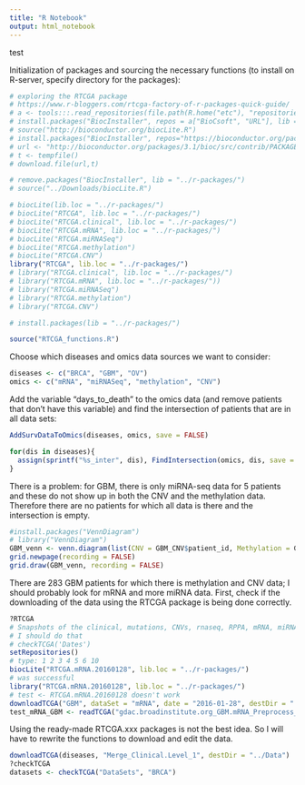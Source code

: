 ```yaml
---
title: "R Notebook"
output: html_notebook
---
```


test

Initialization of packages and sourcing the necessary functions (to install on R-server, specify directory for the packages):
```r
# exploring the RTCGA package
# https://www.r-bloggers.com/rtcga-factory-of-r-packages-quick-guide/
# a <- tools:::.read_repositories(file.path(R.home("etc"), "repositories"))
# install.packages("BiocInstaller", repos = a["BioCsoft", "URL"], lib = "../r-packages/")
# source("http://bioconductor.org/biocLite.R")
# install.packages("BiocInstaller", repos="https://bioconductor.org/packages/3.2/bioc", lib = "../r-packages/")
# url <- "http://bioconductor.org/packages/3.1/bioc/src/contrib/PACKAGES"
# t <- tempfile()
# download.file(url,t)

# remove.packages("BiocInstaller", lib = "../r-packages/")
# source("../Downloads/biocLite.R")

# biocLite(lib.loc = "../r-packages/")
# biocLite("RTCGA", lib.loc = "../r-packages/")
# biocLite("RTCGA.clinical", lib.loc = "../r-packages/")
# biocLite("RTCGA.mRNA", lib.loc = "../r-packages/")
# biocLite("RTCGA.miRNASeq")
# biocLite("RTCGA.methylation")
# biocLite("RTCGA.CNV")
library("RTCGA", lib.loc = "../r-packages/")
# library("RTCGA.clinical", lib.loc = "../r-packages/")
# library("RTCGA.mRNA", lib.loc = "../r-packages/"))
# library("RTCGA.miRNASeq")
# library("RTCGA.methylation")
# library("RTCGA.CNV")

# install.packages(lib = "../r-packages/")

source("RTCGA_functions.R")
```
Choose which diseases and omics data sources we want to consider:
```r
diseases <- c("BRCA", "GBM", "OV")
omics <- c("mRNA", "miRNASeq", "methylation", "CNV")
```
Add the variable "days_to_death" to the omics data (and remove patients that don't have this variable) and find the intersection of patients that are in all data sets:
```r
AddSurvDataToOmics(diseases, omics, save = FALSE)

for(dis in diseases){
  assign(sprintf("%s_inter", dis), FindIntersection(omics, dis, save = FALSE))
}
```
There is a problem: for GBM, there is only miRNA-seq data for 5 patients and these do not show up in both the CNV and the methylation data. Therefore there are no patients for which all data is there and the intersection is empty.
```r
#install.packages("VennDiagram")
# library("VennDiagram")
GBM_venn <- venn.diagram(list(CNV = GBM_CNV$patient_id, Methylation = GBM_methylation$patient_id, miRNA = GBM_miRNASeq$patient_id), filename = NULL)
grid.newpage(recording = FALSE)
grid.draw(GBM_venn, recording = FALSE)
```

There are 283 GBM patients for which there is methylation and CNV data; I should probably look for mRNA and more miRNA data. First, check if the downloading of the data using the RTCGA package is being done correctly.
```r
?RTCGA
# Snapshots of the clinical, mutations, CNVs, rnaseq, RPPA, mRNA, miRNASeq and methylation datasets from the 2015-11-01 release date (check all dates of release with checkTCGA('Dates')) are included in the RTCGA.data family (factory) that contains 9 packages
# I should do that
# checkTCGA('Dates')
setRepositories()
# type: 1 2 3 4 5 6 10
biocLite("RTCGA.mRNA.20160128", lib.loc = "../r-packages/")
# was successful
library("RTCGA.mRNA.20160128", lib.loc = "../r-packages/")
# test <- RTCGA.mRNA.20160128 doesn't work
downloadTCGA("GBM", dataSet = "mRNA", date = "2016-01-28", destDir = ".")
test_mRNA_GBM <- readTCGA("gdac.broadinstitute.org_GBM.mRNA_Preprocess_Median.Level_3.2016012800.0.0/GBM.medianexp.txt", dataType = "mRNA")
```
Using the ready-made RTCGA.xxx packages is not the best idea. So I will have to rewrite the functions to download and edit the data.
```r
downloadTCGA(diseases, "Merge_Clinical.Level_1", destDir = "../Data")
?checkTCGA
datasets <- checkTCGA("DataSets", "BRCA")
```
